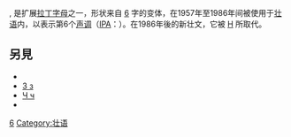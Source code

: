 {{Infobox alphabet|alphabet=拉丁|uuc=0184|ulc=0185}}
'''{{Unicode|Ƅ}}''', '''{{Unicode|ƅ}}''' 是扩展[[拉丁字母|拉丁字母]]之一，形状来自 [[6|6]] 字的变体，在1957年至1986年间被使用于[[壮语|壮语]]内，以表示第6个[[声调|声调]]（[[國際音標|IPA]]：{{IPA|˧}}）。在1986年後的新壮文，它被 [[H|H]] 所取代。

== 另見 ==
*{{unicode|[[Ƨ|Ƨ ƨ]]}}
*[[З|З з]]
*[[Ч|Ч ч]]
*{{unicode|[[Ƽ|Ƽ ƽ]]}}
<!--*{{unicode|Ƅ ƅ}}-->

{{Latin alphabet}}

[[Category:不常见拉丁字母|6]]
[[Category:壮语|Category:壮语]]